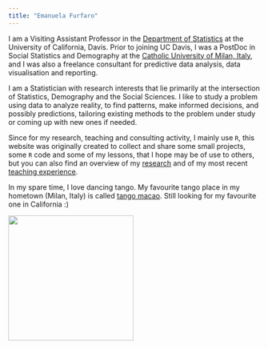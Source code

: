 ```yaml
---
title: "Emanuela Furfaro"
---
```


<div class = "row">
<div class = "col-md-8">

I am a Visiting Assistant Professor in the [Department of Statistics](https://statistics.ucdavis.edu/) at the University of California, Davis. Prior to joining UC Davis, I was a PostDoc in Social Statistics and Demography at the [Catholic University of Milan, Italy](https://docenti.unicatt.it/ppd2/en/docenti/59462/emanuela-furfaro/didattica), and I was also a freelance consultant for predictive data analysis, data visualisation and reporting. 


I am a Statistician with research interests that lie primarily at the intersection of Statistics, Demography and the Social Sciences. I like to study a problem using data to analyze reality, to find patterns, make informed decisions, and possibly predictions, tailoring existing methods to the problem under study or coming up with new ones if needed.


Since for my research, teaching and consulting activity, I mainly use `R`, this website was originally created to collect and share some small projects, some `R` code and some of my lessons, that I hope may be of use to others, but you can also find an overview of my [research](research.html) and of my most recent [teaching experience](research.html).


In my spare time, I love dancing tango. My favourite tango place in my hometown (Milan, Italy) is called [tango macao](http://www.macaomilano.org/spip.php?rubrique22). Still looking for my favourite one in California :)

</div>


![](ema-mountain.jpeg){width=250px}

</div>
</div>

